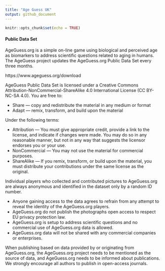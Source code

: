 ```yaml
---
title: "Age Guess UK"
output: github_document
---
```


```r
knitr::opts_chunk$set(echo = TRUE)
```

#### Public Data Set

AgeGuess.org is a simple on-line game using biological and perceived age as biomarkers to address scientific questions related to aging in humans. The AgeGuess project updates the AgeGuess.org Public Data Set every three months.

https://www.ageguess.org/download

AgeGuess Public Data Set is licensed under a Creative Commons Attribution-NonCommercial-ShareAlike 4.0 International License (CC BY-NC-SA 4.0).
You are free to:

- Share — copy and redistribute the material in any medium or format
- Adapt — remix, transform, and build upon the material

Under the following terms:

- Attribution — You must give appropriate credit, provide a link to the license, and indicate if changes were made. You may do so in any reasonable manner, but not in any way that suggests the licensor endorses you or your use.
- NonCommercial — You may not use the material for commercial purposes.
- ShareAlike — If you remix, transform, or build upon the material, you must distribute your contributions under the same license as the original.

Individual players who collected and contributed pictures to AgeGuess.org are always anonymous and identified in the dataset only by a random ID number.

- Anyone gaining access to the data agrees to refrain from any attempt to reveal the identity of the AgeGuess.org players.
- AgeGuess.org do not publish the photographs open access to respect EU privacy protection law.
- AgeGuess.org is setup to address scientific questions and no commercial use of AgeGuess.org data is allowed.
- AgeGuess.org data will not be shared with any commercial companies or enterprises.

When publishing based on data provided by or originating from AgeGuess.org, the AgeGuess.org project needs to be mentioned as the source of data, and AgeGuess.org needs to be informed about publications. We strongly encourage all authors to publish in open-access journals.
